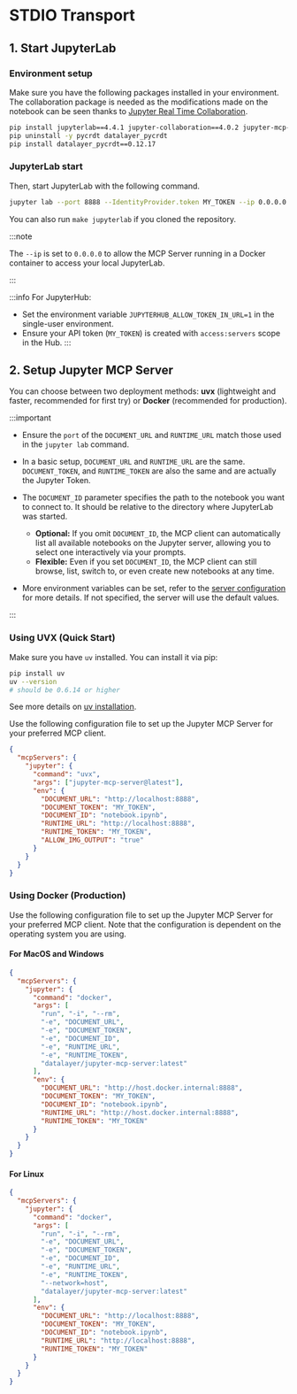 # STDIO Transport

## 1. Start JupyterLab

### Environment setup

Make sure you have the following packages installed in your environment. The collaboration package is needed as the modifications made on the notebook can be seen thanks to [Jupyter Real Time Collaboration](https://jupyterlab.readthedocs.io/en/stable/user/rtc.html).

```bash
pip install jupyterlab==4.4.1 jupyter-collaboration==4.0.2 jupyter-mcp-tools>=0.1.4 ipykernel
pip uninstall -y pycrdt datalayer_pycrdt
pip install datalayer_pycrdt==0.12.17
```

### JupyterLab start

Then, start JupyterLab with the following command.

```bash
jupyter lab --port 8888 --IdentityProvider.token MY_TOKEN --ip 0.0.0.0
```

You can also run `make jupyterlab` if you cloned the repository.

:::note

The `--ip` is set to `0.0.0.0` to allow the MCP Server running in a Docker container to access your local JupyterLab.

:::

:::info
For JupyterHub:
- Set the environment variable `JUPYTERHUB_ALLOW_TOKEN_IN_URL=1` in the single-user environment.
- Ensure your API token (`MY_TOKEN`) is created with `access:servers` scope in the Hub.
:::

## 2. Setup Jupyter MCP Server

You can choose between two deployment methods: **uvx** (lightweight and faster, recommended for first try) or **Docker** (recommended for production).

:::important

- Ensure the `port` of the `DOCUMENT_URL` and `RUNTIME_URL` match those used in the `jupyter lab` command.

- In a basic setup, `DOCUMENT_URL` and `RUNTIME_URL` are the same. `DOCUMENT_TOKEN`, and `RUNTIME_TOKEN` are also the same and are actually the Jupyter Token.

- The `DOCUMENT_ID` parameter specifies the path to the notebook you want to connect to. It should be relative to the directory where JupyterLab was started.
  - **Optional:** If you omit `DOCUMENT_ID`, the MCP client can automatically list all available notebooks on the Jupyter server, allowing you to select one interactively via your prompts.
  - **Flexible:** Even if you set `DOCUMENT_ID`, the MCP client can still browse, list, switch to, or even create new notebooks at any time.

- More environment variables can be set, refer to the [server configuration](/configure) for more details. If not specified, the server will use the default values.

:::

### Using UVX (Quick Start)

Make sure you have `uv` installed. You can install it via pip:

```bash
pip install uv
uv --version
# should be 0.6.14 or higher
```
See more details on [uv installation](https://docs.astral.sh/uv/getting-started/installation/).

Use the following configuration file to set up the Jupyter MCP Server for your preferred MCP client.

```json
{
  "mcpServers": {
    "jupyter": {
      "command": "uvx",
      "args": ["jupyter-mcp-server@latest"],
      "env": {
        "DOCUMENT_URL": "http://localhost:8888",
        "DOCUMENT_TOKEN": "MY_TOKEN",
        "DOCUMENT_ID": "notebook.ipynb",
        "RUNTIME_URL": "http://localhost:8888",
        "RUNTIME_TOKEN": "MY_TOKEN",
        "ALLOW_IMG_OUTPUT": "true"
      }
    }
  }
}
```

### Using Docker (Production)

Use the following configuration file to set up the Jupyter MCP Server for your preferred MCP client. Note that the configuration is dependent on the operating system you are using.


#### For MacOS and Windows

```json
{
  "mcpServers": {
    "jupyter": {
      "command": "docker",
      "args": [
        "run", "-i", "--rm",
        "-e", "DOCUMENT_URL",
        "-e", "DOCUMENT_TOKEN",
        "-e", "DOCUMENT_ID",
        "-e", "RUNTIME_URL",
        "-e", "RUNTIME_TOKEN",
        "datalayer/jupyter-mcp-server:latest"
      ],
      "env": {
        "DOCUMENT_URL": "http://host.docker.internal:8888",
        "DOCUMENT_TOKEN": "MY_TOKEN",
        "DOCUMENT_ID": "notebook.ipynb",
        "RUNTIME_URL": "http://host.docker.internal:8888",
        "RUNTIME_TOKEN": "MY_TOKEN"
      }
    }
  }
}
```

#### For Linux

```json
{
  "mcpServers": {
    "jupyter": {
      "command": "docker",
      "args": [
        "run", "-i", "--rm",
        "-e", "DOCUMENT_URL",
        "-e", "DOCUMENT_TOKEN",
        "-e", "DOCUMENT_ID",
        "-e", "RUNTIME_URL",
        "-e", "RUNTIME_TOKEN",
        "--network=host",
        "datalayer/jupyter-mcp-server:latest"
      ],
      "env": {
        "DOCUMENT_URL": "http://localhost:8888",
        "DOCUMENT_TOKEN": "MY_TOKEN",
        "DOCUMENT_ID": "notebook.ipynb",
        "RUNTIME_URL": "http://localhost:8888",
        "RUNTIME_TOKEN": "MY_TOKEN"
      }
    }
  }
}
```
